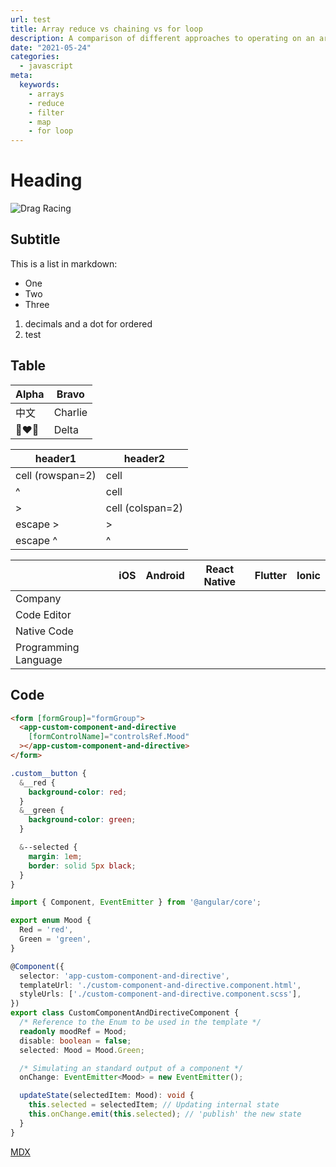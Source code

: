 ```yaml
---
url: test
title: Array reduce vs chaining vs for loop
description: A comparison of different approaches to operating on an array
date: "2021-05-24"
categories:
  - javascript
meta:
  keywords:
    - arrays
    - reduce
    - filter
    - map
    - for loop
---
```


# Heading

![Drag Racing](http://localhost:3000/ionic.png)

## Subtitle

This is a list in markdown:

- One
- Two
- Three

1. decimals and a dot for ordered
2. test

## Table

| Alpha    | Bravo   |
| -------- | ------- |
| 中文       | Charlie |
| 👩‍❤️‍👩 | Delta   |

| header1          | header2          |
| ---------------- | ---------------- |
| cell (rowspan=2) | cell             |
| ^                | cell             |
| >                | cell (colspan=2) |
| escape >         | \>               |
| escape ^         | \^               |

| | iOS | Android | React Native | Flutter | Ionic |
| -------- | ------- | ------- | ------- | ------- | ------- |
| Company | | | | | |
| Code Editor | | | | | |
| Native Code | | | | | |
| Programming Language | | | | | |

## Code

```html
<form [formGroup]="formGroup">
  <app-custom-component-and-directive
    [formControlName]="controlsRef.Mood"
  ></app-custom-component-and-directive>
</form>
```

```CSS
.custom__button {
  &__red {
    background-color: red;
  }
  &__green {
    background-color: green;
  }

  &--selected {
    margin: 1em;
    border: solid 5px black;
  }
}

```

```typescript
import { Component, EventEmitter } from '@angular/core';

export enum Mood {
  Red = 'red',
  Green = 'green',
}

@Component({
  selector: 'app-custom-component-and-directive',
  templateUrl: './custom-component-and-directive.component.html',
  styleUrls: ['./custom-component-and-directive.component.scss'],
})
export class CustomComponentAndDirectiveComponent {
  /* Reference to the Enum to be used in the template */
  readonly moodRef = Mood;
  disable: boolean = false;
  selected: Mood = Mood.Green;

  /* Simulating an standard output of a component */
  onChange: EventEmitter<Mood> = new EventEmitter();

  updateState(selectedItem: Mood): void {
    this.selected = selectedItem; // Updating internal state
    this.onChange.emit(this.selected); // 'publish' the new state
  }
}
```

[MDX](https://mdxjs.com "title")

